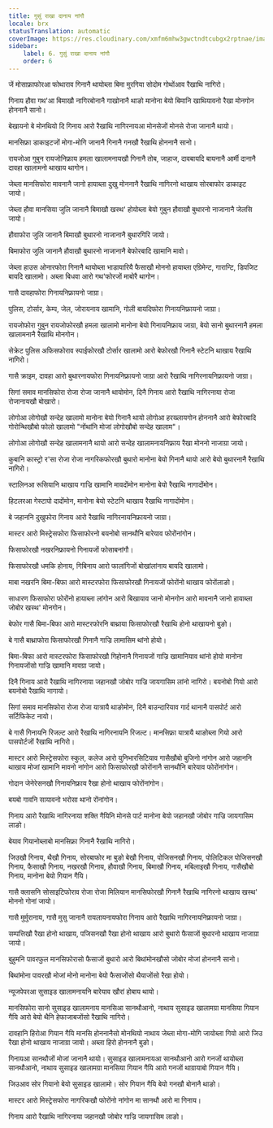 ```yaml
---
title: गुसुं राखा दानाय नांगौ
locale: brx
statusTranslation: automatic
coverImage: https://res.cloudinary.com/xmfm6mhw3gwctndtcubgx2rptnae/image/upload/v1740337243/small_cover_educacion_fundamental_a051170f1c.webp
sidebar:
    label: 6. गुसुं राखा दानाय नांगौ
    order: 6
---
```

जें मोसाफ्राफोरआ फोथाराव गिनानै थायोब्ला बिमा मुरगिया सोदोम गोथोंआव रैखाथि नागिरो।

गिनाय हौवा गथ'आ बिमाखौ नागिरबोनानै गाखोनानै थाङो मानोना बेयो बिमानि खाथियावनो रैखा मोनगोन होननानै सानो।

बेखायनो बे मोनथियो दि गिनाय आरो रैखाथि नागिरनायआ मोनसेजों मोनसे रोजा जानानै थायो।

मानसिफ्रा डाकाइटजों मोगा-मोगि जानानै गिनानै गनखौ रैखाथि होननानै सानो।

रायजोआ गुबुन रायजोनिफ्राय हमला खालामनायखौ गिनानै तोब, जाहाज, दावबायदि बायनानै आर्मी दानानै दावहा खालामनो थाखाय थागोन।

जेब्ला मानसिफोरा मावनानै जानो हायाब्ला दुखु मोननानै रैखाथि नागिरनो थाखाय सोरबाफोर डाकाइट जायो।

जेब्ला हौवा मानसिया जुलि जानानै बिमाखौ खस्थ' होयोब्ला बेयो गुबुन हौवाखौ बुथारनो नाजानानै जेलसि जायो।

हौवाफोरा जुलि जानानै बिमाखौ बुथारनो नाजानानै बुथारगिरि जायो।

बिमाफोरा जुलि जानानै हौवाखौ बुथारनो नाजानानै बेफोरबादि खामानि मावो।

जेब्ला हाउस ओनारफोरा गिनानै थायोब्ला भाडायारियै फैसाखौ मोननो हायाब्ला एग्रिमेन्ट, गारान्टि, डिपजिट बायदि खालामो। अब्ला बिधवा आरो गथ'फोरजों माबोरै थागोन।

गासै दावहाफोरा गिनायनिफ्रायनो जाग्रा।

पुलिस, टोर्सार, केम्प, जेल, जोरायनाय खामानि, गोली बायदिफोरा गिनायनिफ्रायनो जाग्रा।

रायजोफोरा गुबुन रायजोफोरखौ हमला खालामो मानोना बेयो गिनायनिफ्राय जाग्रा, बेयो सानो बुथारनानै हमला खालामनानै रैखाथि मोनगोन।

सेक्रेट पुलिस अफिसफोराव स्पाईफोरखौ टोर्सार खालामो आरो बेफोरखौ गिनानै स्टेटनि थाखाय रैखाथि नागिरो।

गासै क्राइम, दावहा आरो बुथारनायफोरा गिनायनिफ्रायनो जाग्रा आरो रैखाथि नागिरनायनिफ्रायनो जाग्रा।

सिगां समाव मानसिफोरा रोजा रोजा जानानै थायोमोन, दिनै गिनाय आरो रैखाथि नागिरनाया रोजा रोजानायखौ बोखारो।

लोगोआ लोगोखौ सन्देह खालामो मानोना बेयो गिनानै थायो लोगोआ हरख्लायगोन होननानै आरो बेफोरबादि गोरोन्थिखौबो फोलो खालामो "नोंथांनि मोजां लोगोखौबो सन्देह खालाम"।

लोगोआ लोगोखौ सन्देह खालामनानै थायो आरो सन्देह खालामनायनिफ्राय रैखा मोननो नाजाग्रा जायो।

कुबानि कास्ट्रो र'सा रोजा रोजा नागरिकफोरखौ बुथारो मानोना बेयो गिनानै थायो आरो बेयो बुथारनानै रैखाथि नागिरो।

स्टालिनआ रूसियानि थाखाय गाज्रि खामानि मावदोंमोन मानोना बेयो रैखाथि नागादोंमोन।

हिटलरआ गेस्टापो दादोंमोन, मानोना बेयो स्टेटनि थाखाय रैखाथि नागादोंमोन।

बे जहाननि दुखुफोरा गिनाय आरो रैखाथि नागिरनायनिफ्रायनो जाग्रा।

मास्टर आरो मिस्ट्रेसफोरा फिसाफोरनो बयनोबो सानथौनि बारेयाव फोरोंनांगोन।

फिसाफोरखौ नखरनिफ्रायनो गिनायजों फोसाबनांगौ।

फिसाफोरखौ धमकि होनाय, गिबिनाय आरो फालांगिजों बोखांलांनाय बायदि खालामो।

माबा नखरनि बिमा-बिफा आरो मास्टरफोरा फिसाफोरखौ गिनायजों फोरोंनो थाखाय फोरोंलाङो।

साधारण फिसाफोरा फोरोंनो हायाब्ला लांगोन आरो बिखायाव जानो मोनगोन आरो मावनानै जानो हायाब्ला जोबोर खस्थ' मोनगोन।

बेफोर गासै बिमा-बिफा आरो मास्टरफोरनि बाथ्राया फिसाफोरखौ रैखाथि होनो थाखायनो बुङो।

बे गासै बाथ्राफोरा फिसाफोरखौ गिनानै गाज्रि लामासिम थांनो होयो।

बिमा-बिफा आरो मास्टरफोरा फिसाफोरखौ गिहोनानै गिनायजों गाज्रि खामानियाव थांनो होयो मानोना गिनायजोंसो गाज्रि खामानि मावग्रा जायो।

दिनै गिनाय आरो रैखाथि नागिरनाया जहानखौ जोबोर गाज्रि जायगासिम लांनो नागिरो। बयनोबो गियो आरो बयनोबो रैखाथि नागायो।

सिगां समाव मानसिफोरा रोजा रोजा यात्रायै थाङोमोन, दिनै बाउन्दारियाव गार्द थानानै पासपोर्ट आरो सर्टिफिकेट नायो।

बे गासै गिनायनि रिजल्ट आरो रैखाथि नागिरनायनि रिजल्ट। मानसिफ्रा यात्रायै थाङोब्ला गियो आरो पासपोर्टजों रैखाथि नागिरो।

मास्टर आरो मिस्ट्रेसफोरा स्कुल, कलेज आरो युनिभारसिटियाव गासैखौबो बुजिनो नांगोन आरो जहाननि थाखाय मोजां खामानि मावनो नांगोन आरो फिसाफोरखौ फोरोंनानै सानथौनि बारेयाव फोरोंनांगोन।

गोदान जेनेरेसनखौ गिनायनिफ्राय रैखा होनो थाखाय फोरोंनांगोन।

बयबो गावनि सायावनो भरोसा थानो रोंनांगोन।

गिनाय आरो रैखाथि नागिरनाया शक्ति गैयिनि मोनसे पार्ट मानोना बेयो जहानखौ जोबोर गाज्रि जायगासिम लाङो।

बेयाव गियानोब्लाबो मानसिफ्रा गिनानै रैखाथि नागिरो।

जिउखौ गिनाय, थैखौ गिनाय, सोरबाफोर मा बुङो बेखौ गिनाय, पोजिसनखौ गिनाय, पोलिटिकल पोजिसनखौ गिनाय, फैसाखौ गिनाय, नखरखौ गिनाय, हौवाखौ गिनाय, बिमाखौ गिनाय, मबिलाइखौ गिनाय, गासैखौबो गिनाय, मानोना बेयो गियान गैयि।

गासै क्लासनि सोसाइटिफोराव रोजा रोजा मिलियान मानसिफोरखौ गिनानै रैखाथि नागिरनो थाखाय खस्थ' मोननो गोनां जायो।

गासै मुर्मुरानाय, गासै मुसु जानानै रायलायनायफोरा गिनाय आरो रैखाथि नागिरनायनिफ्रायनो जाग्रा।

सम्पत्तिखौ रैखा होनो थाखाय, पजिसनखौ रैखा होनो थाखाय आरो बुथारो फैसाजों बुथारनो थाखाय नाजाग्रा जायो।

बुहुमनि पावरफुल मानसिफोरासो फैसाजों बुथारो आरो बिथांमोनखौसो जोबोर मोजां होननानै सानो।

बिथांमोना पावरखौ मोजां मोनो मानोना बेयो फैसाजोंसो थैयाजोंसो रैखा होयो।

न्यूजपेपरआ सुसाइड खालामनायनि बारेयाव खौरां होबाय थायो।

मानसिफोरा सानो सुसाइड खालामनाय मानसिआ सानथौआनो, नाथाय सुसाइड खालामग्रा मानसिया गियान गैयि आरो बेयो थैनि हेफाजाबजोंसो रैखाथि नागिरो।

दावहानि हिरोआ गियान गैयि मानसि होननानैसो मोनथियो नाथाय जेब्ला मोगा-मोगि जायोब्ला गियो आरो जिउ रैखा होनो थाखाय नाजाग्रा जायो। अब्ला हिरो होननानै बुङो।

गिनायआ सानथौजों मोजां जानानै थायो। सुसाइड खालामनायआ सानथौआनो आरो गनजों थायोब्ला सानथौआनो, नाथाय सुसाइड खालामग्रा मानसिया गियान गैयि आरो गनजों थाग्रायाबो गियान गैयि।

जिउआव सोर गियानो बेयो सुसाइड खालामो। सोर गियान गैयि बेयो गनखौ बोनानै थाङो।

मास्टर आरो मिस्ट्रेसफोरा नागरिकखौ फोरोंनो नांगोन मा सानथौ आरो मा गिनाय।

गिनाय आरो रैखाथि नागिरनाया जहानखौ जोबोर गाज्रि जायगासिम लाङो।

